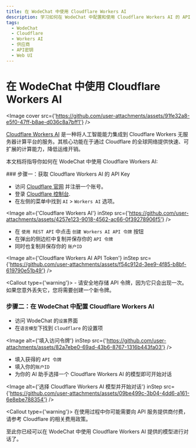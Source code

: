 ```yaml
---
title: 在 WodeChat 中使用 Cloudflare Workers AI
description: 学习如何在 WodeChat 中配置和使用 Cloudflare Workers AI 的 API Key，以便开始对话和交互。
tags:
  - WodeChat
  - Cloudflare
  - Workers AI
  - 供应商
  - API密钥
  - Web UI
---
```


# 在 WodeChat 中使用 Cloudflare Workers AI

<Image cover src={'https://github.com/user-attachments/assets/91fe32a8-e5f0-47ff-b8ae-d036c8a7bff1'} />

[Cloudflare Workers AI](https://www.cloudflare.com/developer-platform/products/workers-ai/) 是一种将人工智能能力集成到 Cloudflare Workers 无服务器计算平台的服务。其核心功能在于通过 Cloudflare 的全球网络提供快速、可扩展的计算能力，降低运维开销。

本文档将指导你如何在 WodeChat 中使用 Cloudflare Workers AI:

<Steps>
  ### 步骤一：获取 Cloudflare Workers AI 的 API Key

  - 访问 [Cloudflare 官网](https://www.cloudflare.com/) 并注册一个账号。
  - 登录 [Cloudflare 控制台](https://dash.cloudflare.com/).
  - 在左侧的菜单中找到 `AI` > `Workers AI` 选项。

  <Image alt={'Cloudflare Workers AI'} inStep src={'https://github.com/user-attachments/assets/4257e123-9018-4562-ac66-0f39278906f5'} />

  - 在 `使用 REST API` 中点击 `创建 Workers AI API 令牌` 按钮
  - 在弹出的侧边栏中复制并保存你的 `API 令牌`
  - 同时也复制并保存你的 `账户ID`

  <Image alt={'Cloudflare Workers AI API Token'} inStep src={'https://github.com/user-attachments/assets/f54c912d-3ee9-4f85-b8bf-619790e51b49'} />

  <Callout type={'warning'}>
    - 请安全地存储 API 令牌，因为它只会出现一次。如果您意外丢失它，您将需要创建一个新令牌。
  </Callout>

  ### 步骤二：在 WodeChat 中配置 Cloudflare Workers AI

  - 访问 WodeChat 的`设置`界面
  - 在`语言模型`下找到 `Cloudflare` 的设置项

  <Image alt={'填入访问令牌'} inStep src={'https://github.com/user-attachments/assets/82a7ebe0-69ad-43b6-8767-1316b443fa03'} />

  - 填入获得的 `API 令牌`
  - 填入你的`账户ID`
  - 为你的 AI 助手选择一个 Cloudflare Workers AI 的模型即可开始对话

  <Image alt={'选择 Cloudflare Workers AI 模型并开始对话'} inStep src={'https://github.com/user-attachments/assets/09be499c-3b04-4dd6-a161-6e8ebe788354'} />

  <Callout type={'warning'}>
    在使用过程中你可能需要向 API 服务提供商付费，请参考 Cloudflare 的相关费用政策。
  </Callout>
</Steps>

至此你已经可以在 WodeChat 中使用 Cloudflare Workers AI 提供的模型进行对话了。
